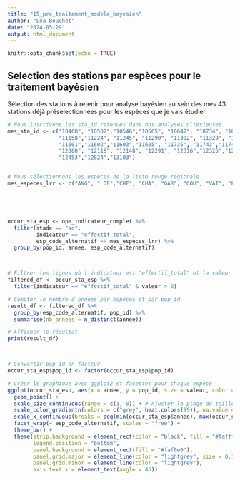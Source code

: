 ```yaml
---
title: "15_pre_traitement_modele_bayesien"
author: "Léa Bouchet"
date: "2024-05-29"
output: html_document
---
```


```r
knitr::opts_chunk$set(echo = TRUE)
```

## Selection des stations par espèces pour le traitement bayésien 

Sélection des stations à retenir pour analyse bayésien au sein des mes 43 stations déjà préselectionnées pour les espèces que je vais étudier. 



```r

# Nous inscrivons les sta_id retenues dans nos analyses ultérieures
mes_sta_id <- c("10468", "10502","10546","10565", "10647", "10734", "10844", "10925", "10950","11067",
                "11158","11224", "11245", "11290", "11302", "11329", "11432","11456", "11539", "11593",
                "11601","11602","11603","11605", "11735", "11743","11745", "11875", "11913", "12007",
                "12060", "12118", "12148", "12291", "12316","12325","12371","12402","12436","12447",
                "12453","12824","13103")


# Nous sélectionnons les espèces de la liste rouge régionale
mes_especes_lrr <- c("ANG", "LOF","CHE", "CHA", "GAR", "GOU", "VAI", "PER","TRF")





occur_sta_esp <- ope_indicateur_complet %>% 
  filter(stade == "ad",
         indicateur == "effectif_total", 
         esp_code_alternatif == mes_especes_lrr) %>%
  group_by(pop_id, annee, esp_code_alternatif)



# Filtrer les lignes où l'indicateur est "effectif_total" et la valeur de l'indicateur est supérieure à 0
filtered_df <- occur_sta_esp %>%
  filter(indicateur == "effectif_total" & valeur > 0)

# Compter le nombre d'années par espèces et par pop_id
result_df <- filtered_df %>%
  group_by(esp_code_alternatif, pop_id) %>%
  summarise(nb_annees = n_distinct(annee))

# Afficher le résultat
print(result_df)



# Convertir pop_id en facteur
occur_sta_esp$pop_id <- factor(occur_sta_esp$pop_id)

# Créer le graphique avec ggplot2 et facettes pour chaque espèce
ggplot(occur_sta_esp, aes(x = annee, y = pop_id, size = valeur, color = valeur)) +
  geom_point() +
  scale_size_continuous(range = c(1, 8)) + # Ajuster la plage de taille des points selon vos préférences
  scale_color_gradientn(colors = c("grey", heat.colors(99)), na.value = "grey") + # Utiliser une palette de couleurs personnalisée
  scale_x_continuous(breaks = seq(min(occur_sta_esp$annee), max(occur_sta_esp$annee), by = 1)) +
  facet_wrap(~ esp_code_alternatif, scales = "free") +
  theme_bw() +
  theme(strip.background = element_rect(color = "black", fill = "#faffff"),
        legend.position = "bottom",
        panel.background = element_rect(fill = "#faf0e0"),
        panel.grid.major = element_line(color = "lightgrey", size = 0.1),
        panel.grid.minor = element_line(color = "lightgrey"),
        axis.text.x = element_text(angle = 45))


```


